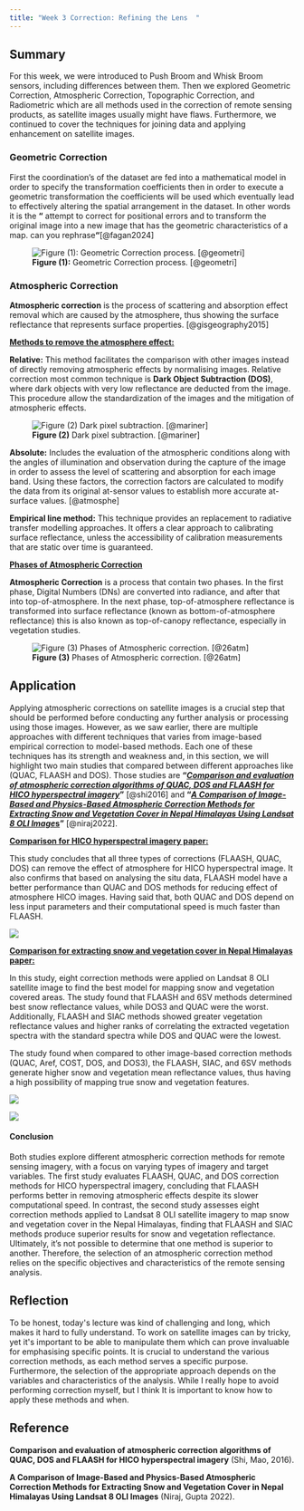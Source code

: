 ```yaml
---
title: "Week 3 Correction: Refining the Lens  "
---
```


## Summary

For this week, we were introduced to Push Broom and Whisk Broom sensors, including differences between them. Then we explored Geometric Correction, Atmospheric Correction, Topographic Correction, and Radiometric which are all methods used in the correction of remote sensing products, as satellite images usually might have flaws. Furthermore, we continued to cover the techniques for joining data and applying enhancement on satellite images.

### Geometric Correction

First the coordination's of the dataset are fed into a mathematical model in order to specify the transformation coefficients then in order to execute a geometric transformation the coefficients will be used which eventually lead to effectively altering the spatial arrangement in the dataset. In other words it is the **"** attempt to correct for positional errors and to transform the original image into a new image that has the geometric characteristics of a map. can you rephrase**"**[@fagan2024]

![**Figure (1):** Geometric Correction process. [@geometri]](geometric%20coorection.png){fig-align="center"}

### Atmospheric Correction

**Atmospheric correction** is the process of scattering and absorption effect removal which are caused by the atmosphere, thus showing the surface reflectance that represents surface properties. [@gisgeography2015]

[**Methods to remove the atmosphere effect:**]{.underline}

**Relative:** This method facilitates the comparison with other images instead of directly removing atmospheric effects by normalising images. Relative correction most common technique is **Dark Object Subtraction (DOS)**, where dark objects with very low reflectance are deducted from the image. This procedure allow the standardization of the images and the mitigation of atmospheric effects.

![**Figure (2)** Dark pixel subtraction. [@mariner]](atmospheric_relative.jpg){fig-align="center"}

**Absolute:** Includes the evaluation of the atmospheric conditions along with the angles of illumination and observation during the capture of the image in order to assess the level of scattering and absorption for each image band. Using these factors, the correction factors are calculated to modify the data from its original at-sensor values to establish more accurate at-surface values. [@atmosphe]

**Empirical line method:** This technique provides an replacement to radiative transfer modelling approaches. It offers a clear approach to calibrating surface reflectance, unless the accessibility of calibration measurements that are static over time is guaranteed.

[**Phases of Atmospheric Correction**]{.underline}

**Atmospheric Correction** is a process that contain two phases. In the first phase, Digital Numbers (DNs) are converted into radiance, and after that into top-of-atmosphere. In the next phase, top-of-atmosphere reflectance is transformed into surface reflectance (known as bottom-of-atmosphere reflectance) this is also known as top-of-canopy reflectance, especially in vegetation studies.

![**Figure (3)** Phases of Atmospheric correction. [@26atm]](phases%20of%20atmospheric%20correction.png){fig-align="center"}

## Application

Applying atmospheric corrections on satellite images is a crucial step that should be performed before conducting any further analysis or processing using those images. However, as we saw earlier, there are multiple approaches with different techniques that varies from image-based empirical correction to model-based methods. Each one of these techniques has its strength and weakness and, in this section, we will highlight two main studies that compared between different approaches like (QUAC, FLAASH and DOS). Those studies are **"[*Comparison and evaluation of atmospheric correction algorithms of QUAC, DOS and FLAASH for HICO hyperspectral imagery*]{.underline}"** [@shi2016] and **"[*A Comparison of Image-Based and Physics-Based Atmospheric Correction Methods for Extracting Snow and Vegetation Cover in Nepal Himalayas Using Landsat 8 OLI Image*s]{.underline}"** [@niraj2022].

[**Comparison for HICO hyperspectral imagery paper:**]{.underline}

This study concludes that all three types of corrections (FLAASH, QUAC, DOS) can remove the effect of atmosphere for HICO hyperspectral image. It also confirms that based on analysing the situ data, FLAASH model have a better performance than QUAC and DOS methods for reducing effect of atmosphere HICO images. Having said that, both QUAC and DOS depend on less input parameters and their computational speed is much faster than FLAASH.

![](week3%20comparison%201.png){fig-align="center"}

[**Comparison for extracting snow and vegetation cover in Nepal Himalayas paper:**]{.underline}

In this study, eight correction methods were applied on Landsat 8 OLI satellite image to find the best model for mapping snow and vegetation covered areas. The study found that FLAASH and 6SV methods determined best snow reflectance values, while DOS3 and QUAC were the worst. Additionally, FLAASH and SIAC methods showed greater vegetation reflectance values and higher ranks of correlating the extracted vegetation spectra with the standard spectra while DOS and QUAC were the lowest.

The study found when compared to other image-based correction methods (QUAC, Aref, COST, DOS, and DOS3), the FLAASH, SIAC, and 6SV methods generate higher snow and vegetation mean reflectance values, thus having a high possibility of mapping true snow and vegetation features.

![](week3%20comparison%202.png){fig-align="center"}

![](week3%20comparison%203.png){fig-align="center"}

#### **Conclusion**

Both studies explore different atmospheric correction methods for remote sensing imagery, with a focus on varying types of imagery and target variables. The first study evaluates FLAASH, QUAC, and DOS correction methods for HICO hyperspectral imagery, concluding that FLAASH performs better in removing atmospheric effects despite its slower computational speed. In contrast, the second study assesses eight correction methods applied to Landsat 8 OLI satellite imagery to map snow and vegetation cover in the Nepal Himalayas, finding that FLAASH and SIAC methods produce superior results for snow and vegetation reflectance. Ultimately, it's not possible to determine that one method is superior to another. Therefore, the selection of an atmospheric correction method relies on the specific objectives and characteristics of the remote sensing analysis.

## Reflection

To be honest, today\'s lecture was kind of challenging and long, which makes it hard to fully understand. To work on satellite images can by tricky, yet it\'s important to be able to manipulate them which can prove invaluable for emphasising specific points. It is crucial to understand the various correction methods, as each method serves a specific purpose. Furthermore, the selection of the appropriate approach depends on the variables and characteristics of the analysis. While I really hope to avoid performing correction myself, but I think It is important to know how to apply these methods and when.

## Reference

**Comparison and evaluation of atmospheric correction algorithms of QUAC, DOS and FLAASH for HICO hyperspectral imagery** (Shi, Mao, 2016).

**A Comparison of Image-Based and Physics-Based Atmospheric Correction Methods for Extracting Snow and Vegetation Cover in Nepal Himalayas Using Landsat 8 OLI Images** (Niraj, Gupta 2022).
